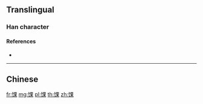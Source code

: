 {{character info/new}}
{{also|餜}}
==Translingual==

===Han character===
{{Han char|rn=184|rad=饣|as=08|sn=11|four=|canj=NVWD|ids=⿰饣果}}

====References====
* {{Han ref|kx=1427.311|hdz=74459.060|uh=9983|ud=39299}}

----

==Chinese==
{{zh-see|餜}}

[[fr:馃]]
[[mg:馃]]
[[pl:馃]]
[[th:馃]]
[[zh:馃]]